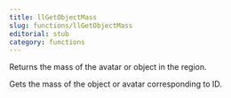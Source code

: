 ```yaml
---
title: llGetObjectMass
slug: functions/llGetObjectMass
editorial: stub
category: functions
---
```


<LSLFunction name="llGetObjectMass"/>

Returns the mass of the avatar or object in the region.

Gets the mass of the object or avatar corresponding to ID.
